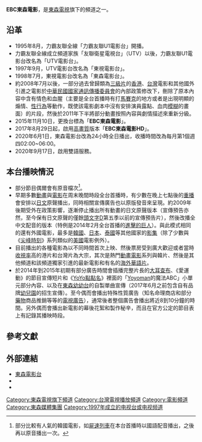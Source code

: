 {{Unreferenced |time=2022-05-29T23:44:50+00:00 }}
{{頻道資訊
| 頻道名稱         = EBC東森電影
| 頻道圖片檔案     = EBC logo on 345-BJ 20100914.jpg
| 頻道圖片尺寸     = 
| 頻道圖片名稱     = 
| 所屬國家         = {{ROC-TW}}
| 總部所在         = {{TW}}[[台北市|台北市]]中正區忠孝西路1段4號12樓（崇聖大樓）
| 播放地區         = {{TW}}
| 開播日期         = 1997年
| 視頻格式         = [[1080i|1080i]] [[16:9|16:9]]（HD）
| 頻道語言         = [[國語|國語]]
| 頻道類別         = 電影、戲劇、動畫
| 收視率           = 
| 收視率調查時間   = 
| 收視率資料來源   = 
| 頻道口號         = 
| 擁有者           = [[東森電視|東森電視]]
| 持股者           = 
| 前頻道名稱       = 力霸友聯U1電影台<br>UTV電影台<br>東視電影台
| 被取代名稱       = 
| 集團同類頻道     = [[東森新聞台|EBC東森新聞]]<br>[[東森洋片台|EBC東森洋片]]<br>[[東森戲劇台|EBC東森戲劇]]<br>[[東森綜合台|EBC東森綜合]]<br>[[東森幼幼台|EBC YoYo]]<br>[[東森超視|EBC東森超視]]<br>[[東森財經新聞台|EBC東森財經新聞]]
| 重播服務頻道     = 
| 頻道官方網站     = http://etmovie.ebc.net.tw
| 備註             = 
| 有線電視供應商01 = {{TWN}}[[台灣電視台列表|全國有線電視]]
| 有線電視頻道數01 = 62頻道（HD）
| 有線電視供應商02 = {{TWN}}南國有線電視
| 有線電視頻道數02 = 69頻道（HD）
| 衛星電視供應商01 = {{TWN}}[[數碼天空|數碼天空]]
| 衛星電視頻道數01 = 70頻道（HD）（A套餐）<br>67頻道（HD）（B套餐）<br>66頻道（HD）（C套餐）<br>32頻道（HD）（819套餐）
|}}

'''EBC東森電影'''，是[[東森電視|東森電視]]旗下的頻道之一。

==沿革==
*1995年8月，力霸友聯全線「力霸友聯U1電影台」開播。
*力霸友聯全線成立頻道家族「友聯衛星電視台」（UTV）以後，力霸友聯U1電影台改名為「UTV電影台」。
*1997年9月，UTV電影台改名為「東視電影台」。
*1998年7月，東視電影台改名為「東森電影台」。
*約2008年7月以後，一部分過去曾歸類為[[三級片|三級片]]的[[香港|香港]]、[[台灣|台灣]]電影和其他國外引進之電影於[[中華民國國家通訊傳播委員會|中華民國國家通訊傳播委員會]]的內部政策修改下，刪除了原本內容中含有情色和血腥（主要是全台首播時有打[[馬賽克|馬賽克]]的地方或者是出現明顯的煽情、[[性行為|性行為]]等動作，既使該電影劇本中沒有安排演員露點、血肉[[模糊|模糊]]的畫面）的片段，然後於2011年下半將部分動畫按照內容與劇情描述來重新分級。
*2015年11月10日，更換台標為「'''EBC東森電影'''」。
*2017年8月29日起，啟用[[高畫質|高畫質]]版本「'''EBC東森電影HD'''」。
*2020年6月1日，東森電影台改為24小時全日播出，收播時間改為每月第1個週四02:00~06:00。
*2020年9月17日，啟用雙語服務。

==本台播映情況==
*部分節目偶爾會有原音檔次<ref>部分比較有人氣的韓國電影，如[[屍速列車|屍速列車]]在本台首播時以國語配音播出，之後再以原音播出一次。</ref>。
*早期多數[[動畫|動畫]]與[[電影|電影]]在周末晚間時段全台首播時，有少數在晚上七點後的[[重播|重播]]會安排以[[日文|日文]]原聲播出，同時相關宣傳廣告也以原版發音來呈現。約2009年後期受外在政策影響，逐漸停止播出所有動畫的日文原聲版本（宣傳預告亦然，至今保有日文原聲的僅餘[[頭文字D|頭文字D]]第五季以前的宣傳預告片），然後改播全中文配音的版本（特例是2014年2月全台首播的[[進擊的巨人|進擊的巨人]]）。與此模式相同的還有外國電影，最多是[[韓國|韓國]]、[[日本|日本]]、[[泰國|泰國]]等其他國家的[[影集|影集]]（除了少數與《[[尖峰時刻|尖峰時刻]]》系列類似的[[美國|美國]]電影例外）。
*目前播出的各種電影為以不同時間首次上映、然後票房受到廣大歡迎或者當時[[收視率|收視率]]高的港片和台灣片為大宗，其次是熱門[[動畫電影|動畫電影]]系列與韓片、然後是其他頻道和該頻道獨家引進的最新電影和有名的[[海外|海外]][[華語片|華語片]]。
*於2014年到2015年初期有部分廣告時間會插播完整片長的[[大耳查布|大耳查布]]、《愛運動》的節目宣傳短片和《[[YoYo點點名|YoYo點點名]]》裡面的「[[Yoyoman|Yoyoman]]的魔法ABC」小單元部分內容、以及在[[東森幼幼台|東森幼幼台]]的自製單曲宣傳（2017年6月之前包含自有品牌[[幼兒園|幼兒園]]的招生宣傳）。至今偶而會播出特殊性質廣告（知名命理商店和部分[[藥物|藥物]]商品推銷等等的[[電視廣告|電視廣告]]），通常後者整個廣告會播出將近8到10分鐘的時間。另外偶而會播出新電影的幕後花絮和製作秘辛，而且在官方公定的節目表上有記錄其播映時段。

==參考文獻==
{{reflist}}

==外部連結==
* [http://etmovie.ebc.net.tw/ 東森電影台] {{Wayback|url=http://etmovie.ebc.net.tw/ |date=20210308152204 }}{{zh-tw}}
* {{facebook|ebcmovies|東森電影洋片粉絲團}}
* {{instagram|ebcmovies|東森電影台}}

{{東森電視}}
{{台灣電視頻道}}

[[Category:東森電視旗下頻道|Category:東森電視旗下頻道]]
[[Category:台灣電視播放頻道|Category:台灣電視播放頻道]]
[[Category:電影頻道|Category:電影頻道]]
[[Category:東森媒體集團|Category:東森媒體集團]]
[[Category:1997年成立的电视台或电视频道|Category:1997年成立的电视台或电视频道]]